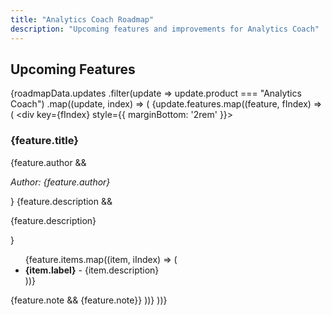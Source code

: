 ```yaml
---
title: "Analytics Coach Roadmap"
description: "Upcoming features and improvements for Analytics Coach"
---
```



## Upcoming Features

{roadmapData.updates
  .filter(update => update.product === "Analytics Coach")
  .map((update, index) => (
    <Update key={index} label={update.date}>
      {update.features.map((feature, fIndex) => (
        <div key={fIndex} style={{ marginBottom: '2rem' }}>
          <h3>{feature.title}</h3>
          {feature.author && <p><em>Author: {feature.author}</em></p>}
          {feature.description && <p>{feature.description}</p>}
          <ul>
            {feature.items.map((item, iIndex) => (
              <li key={iIndex}>
                <strong>{item.label}</strong> - {item.description}
              </li>
            ))}
          </ul>
          {feature.note && <Note>{feature.note}</Note>}
        </div>
      ))}
    </Update>
  ))}